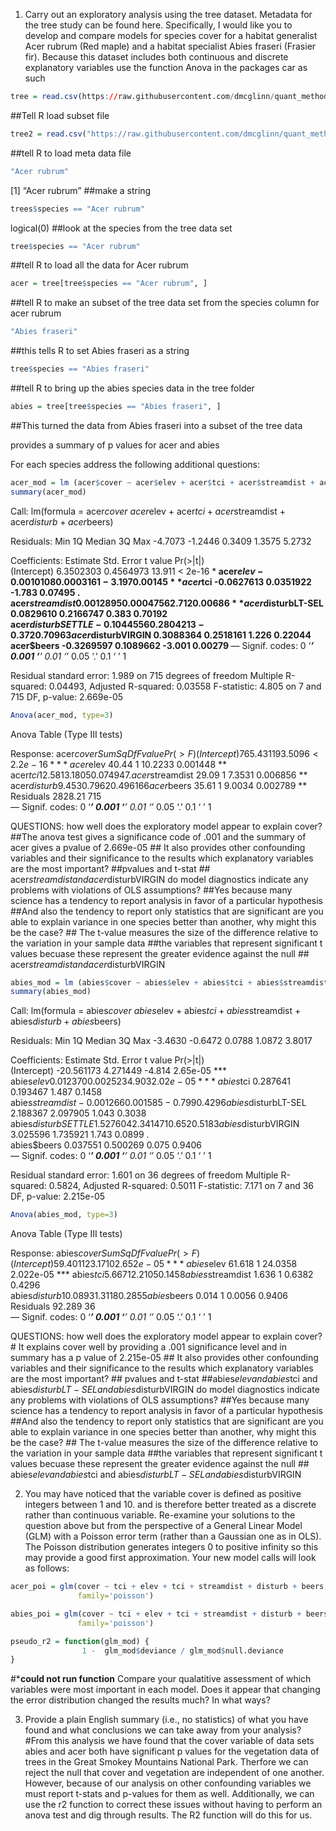 1. Carry out an exploratory analysis using the tree dataset. Metadata for the tree study can be found here. Specifically, I would like you to develop and compare models for species cover for a habitat generalist Acer rubrum (Red maple) and a habitat specialist Abies fraseri (Frasier fir). Because this dataset includes both continuous and discrete explanatory variables use the function Anova in the packages car as such

```r
tree = read.csv(https://raw.githubusercontent.com/dmcglinn/quant_methods/gh-pages/data/treedata_subset.csv")
```
##Tell R load subset file

```r
tree2 = read.csv("https://raw.githubusercontent.com/dmcglinn/quant_methods/gh-pages/data/tree_metadata.txt")
```
##tell R to load meta data file
```r
"Acer rubrum"
```
[1] "Acer rubrum"
##make a string
```r
trees$species == "Acer rubrum"
```
logical(0)
##look at the species from the tree data set 
```r
tree$species == "Acer rubrum"
```
##tell R to load all the data for Acer rubrum
```r
acer = tree[tree$species == "Acer rubrum", ]
```
##tell R to make an subset of the tree data set from the species column for acer rubrum
```r
"Abies fraseri"
```
##this tells R to set Abies fraseri as a string
```r
tree$species == "Abies fraseri"
```
##tell R to bring up the abies species data in the tree folder
```r
abies = tree[tree$species == "Abies fraseri", ]
```
##This turned the data from Abies fraseri into a subset of the tree data

provides a summary of p values for acer and abies

For each species address the following additional questions:
```r
acer_mod = lm (acer$cover ~ acer$elev + acer$tci + acer$streamdist + acer$disturb + acer$beers) 
summary(acer_mod)
```
Call:
lm(formula = acer$cover ~ acer$elev + acer$tci + acer$streamdist + 
    acer$disturb + acer$beers)

Residuals:
    Min      1Q  Median      3Q     Max 
-4.7073 -1.2446  0.3409  1.3575  5.2732 

Coefficients:
                     Estimate Std. Error t value Pr(>|t|)    
(Intercept)         6.3502303  0.4564973  13.911  < 2e-16 ***
acer$elev          -0.0010108  0.0003161  -3.197  0.00145 ** 
acer$tci           -0.0627613  0.0351922  -1.783  0.07495 .  
acer$streamdist     0.0012895  0.0004756   2.712  0.00686 ** 
acer$disturbLT-SEL  0.0829610  0.2166747   0.383  0.70192    
acer$disturbSETTLE -0.1044556  0.2804213  -0.372  0.70963    
acer$disturbVIRGIN  0.3088364  0.2518161   1.226  0.22044    
acer$beers         -0.3269597  0.1089662  -3.001  0.00279 ** 
---
Signif. codes:  0 ‘***’ 0.001 ‘**’ 0.01 ‘*’ 0.05 ‘.’ 0.1 ‘ ’ 1

Residual standard error: 1.989 on 715 degrees of freedom
Multiple R-squared:  0.04493,	Adjusted R-squared:  0.03558 
F-statistic: 4.805 on 7 and 715 DF,  p-value: 2.669e-05
```r
Anova(acer_mod, type=3)
```
Anova Table (Type III tests)

Response: acer$cover
                 Sum Sq  Df  F value    Pr(>F)    
(Intercept)      765.43   1 193.5096 < 2.2e-16 ***
acer$elev         40.44   1  10.2233  0.001448 ** 
acer$tci          12.58   1   3.1805  0.074947 .  
acer$streamdist   29.09   1   7.3531  0.006856 ** 
acer$disturb       9.45   3   0.7962  0.496166    
acer$beers        35.61   1   9.0034  0.002789 ** 
Residuals       2828.21 715                       
---
Signif. codes:  0 ‘***’ 0.001 ‘**’ 0.01 ‘*’ 0.05 ‘.’ 0.1 ‘ ’ 1

QUESTIONS:
how well does the exploratory model appear to explain cover?
##The anova test gives a significance code of .001 and the summary of acer gives a pvalue of 2.669e-05
## It also provides other confounding variables and their significance to the results
which explanatory variables are the most important?
##pvalues and t-stat
## acer$streamdist and acer$disturbVIRGIN
do model diagnostics indicate any problems with violations of OLS assumptions?
##Yes because many science has a tendency to report analysis in favor of a particular hypothesis
##And also the tendency to report only statistics that are significant
are you able to explain variance in one species better than another, why might this be the case?
## The t-value measures the size of the difference relative to the variation in your sample data
##the variables that represent significant t values becuase these represent the greater evidence against the null
## acer$streamdist and acer$disturbVIRGIN
```r
abies_mod = lm (abies$cover ~ abies$elev + abies$tci + abies$streamdist + abies$disturb + abies$beers) 
summary(abies_mod)
```
Call:
lm(formula = abies$cover ~ abies$elev + abies$tci + abies$streamdist + 
    abies$disturb + abies$beers)

Residuals:
    Min      1Q  Median      3Q     Max 
-3.4630 -0.6472  0.0788  1.0872  3.8017 

Coefficients:
                      Estimate Std. Error t value Pr(>|t|)    
(Intercept)         -20.561173   4.271449  -4.814 2.65e-05 ***
abies$elev            0.012370   0.002523   4.903 2.02e-05 ***
abies$tci             0.287641   0.193467   1.487   0.1458    
abies$streamdist     -0.001266   0.001585  -0.799   0.4296    
abies$disturbLT-SEL   2.188367   2.097905   1.043   0.3038    
abies$disturbSETTLE   1.527604   2.341471   0.652   0.5183    
abies$disturbVIRGIN   3.025596   1.735921   1.743   0.0899 .  
abies$beers           0.037551   0.500269   0.075   0.9406    
---
Signif. codes:  0 ‘***’ 0.001 ‘**’ 0.01 ‘*’ 0.05 ‘.’ 0.1 ‘ ’ 1

Residual standard error: 1.601 on 36 degrees of freedom
Multiple R-squared:  0.5824,	Adjusted R-squared:  0.5011 
F-statistic: 7.171 on 7 and 36 DF,  p-value: 2.215e-05
```r
Anova(abies_mod, type=3)
```
Anova Table (Type III tests)

Response: abies$cover
                 Sum Sq Df F value    Pr(>F)    
(Intercept)      59.401  1 23.1710 2.652e-05 ***
abies$elev       61.618  1 24.0358 2.022e-05 ***
abies$tci         5.667  1  2.2105    0.1458    
abies$streamdist  1.636  1  0.6382    0.4296    
abies$disturb    10.089  3  1.3118    0.2855    
abies$beers       0.014  1  0.0056    0.9406    
Residuals        92.289 36                      
---
Signif. codes:  0 ‘***’ 0.001 ‘**’ 0.01 ‘*’ 0.05 ‘.’ 0.1 ‘ ’ 1

QUESTIONS:
how well does the exploratory model appear to explain cover?
# It explains cover well by providing a .001 significance level and in summary has a p value of 2.215e-05
## It also provides other confounding variables and their significance to the results
which explanatory variables are the most important?
## pvalues and t-stat
##abies$elev and abies$tci and abies$disturbLT-SEL and abies$disturbVIRGIN
do model diagnostics indicate any problems with violations of OLS assumptions?
##Yes because many science has a tendency to report analysis in favor of a particular hypothesis
##And also the tendency to report only statistics that are significant
are you able to explain variance in one species better than another, why might this be the case?
## The t-value measures the size of the difference relative to the variation in your sample data
##the variables that represent significant t values becuase these represent the greater evidence against the null
## abies$elev and abies$tci and abies$disturbLT-SEL and abies$disturbVIRGIN

2. You may have noticed that the variable cover is defined as positive integers between 1 and 10. and is therefore better treated as a discrete rather than continuous variable. Re-examine your solutions to the question above but from the perspective of a General Linear Model (GLM) with a Poisson error term (rather than a Gaussian one as in OLS). The Poisson distribution generates integers 0 to positive infinity so this may provide a good first approximation. Your new model calls will look as follows:
```r
acer_poi = glm(cover ~ tci + elev + tci + streamdist + disturb + beers, data = acer, 
               family='poisson')
```

```r
abies_poi = glm(cover ~ tci + elev + tci + streamdist + disturb + beers, data = abies, 
               family='poisson')
```

```r
pseudo_r2 = function(glm_mod) {
                1 -  glm_mod$deviance / glm_mod$null.deviance
}
```
#***could not run function**
Compare your qualatitive assessment of which variables were most important in each model. Does it appear that changing the error distribution changed the results much? In what ways?


3. Provide a plain English summary (i.e., no statistics) of what you have found and what conclusions we can take away from your analysis?
#From this analysis we have found that the cover variable of data sets abies and acer both have significant p values for the vegetation data of trees in the Great Smokey Mountains National Park. Therfore we can reject the null that cover and vegetation are independent of one another. However, because of our analysis on other confounding variables we must report t-stats and p-values for them as well. Additionally, we can use the r2 function to correct these issues without having to perform an anova test and dig through results. The R2 function will do this for us. 


